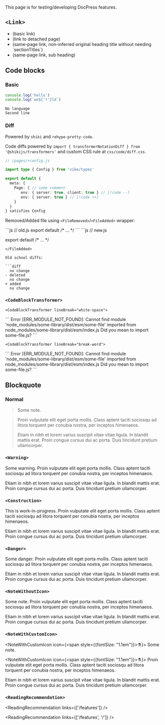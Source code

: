 
This page is for testing/developing DocPress features.

## `<Link>`

- <Link href="/some-page" /> (basic link)
- <Link href="/orphan" /> (link to detached page)
- <Link href="#link" /> (same-page link, non-inferred original heading title without needing `sectionTitles`)
- <Link href="#warning" /> (same-page link, sub heading)

## Code blocks

### Basic

```js
console.log('hello')
console.log(`wo${'r'}ld`)
```

```
No language
Second line
```

### Diff

Powered by `shiki` and `rehype-pretty-code`.

Code diffs powered by `import { transformerNotationDiff } from '@shikijs/transformers'` and custom CSS rule at `css/code/diff.css`.

```ts
// /pages/+config.js

import type { Config } from 'vike/types'

export default {
  meta: {
    Page: { // some comment
       env: { server: true, client: true } // [!code --]
       env: { server: true } // [!code ++]
    }
  }
} satisfies Config
```

Removed/Added file using `<FileRemoved>`/`<FileAdded>` wrapper:

<FileRemoved>
```js
// old.js
export default /* ... */
```
</FileRemoved>

<FileAdded>
```js
// new.js

export default /* ... */
```
</FileAdded>

Old school diffs:

```diff
  no change
- deleted
  no change
+ added
  no change
```

### `<CodeBlockTransformer>`

`<CodeBlockTransformer lineBreak="white-space">`

<CodeBlockTransformer lineBreak="white-space">
```
Error [ERR_MODULE_NOT_FOUND]: Cannot find module 'node_modules/some-library/dist/esm/some-file' imported from node_modules/some-library/dist/esm/index.js
Did you mean to import some-file.js?
```
</CodeBlockTransformer>

`<CodeBlockTransformer lineBreak="break-word">`

<CodeBlockTransformer lineBreak="break-word">
```
Error [ERR_MODULE_NOT_FOUND]: Cannot find module 'node_modules/some-library/dist/esm/some-file' imported from node_modules/some-library/dist/esm/index.js
Did you mean to import some-file.js?
```
</CodeBlockTransformer>


## Blockquote

### Normal

> Some note.

>  Proin vulputate elit eget porta mollis. Class aptent taciti sociosqu ad litora torquent per conubia
>  nostra, per inceptos himenaeos.
>
>  Etiam in nibh et lorem varius suscipit vitae vitae ligula. In blandit mattis erat. Proin congue cursus
>  dui ac porta. Duis tincidunt pretium ullamcorper.


### `<Warning>`

<Warning>
  Some warning.
</Warning>

<Warning>
  Proin vulputate elit eget porta mollis. Class aptent taciti sociosqu ad litora torquent per conubia
  nostra, per inceptos himenaeos.

  Etiam in nibh et lorem varius suscipit vitae vitae ligula. In blandit mattis erat. Proin congue cursus
  dui ac porta. Duis tincidunt pretium ullamcorper.
</Warning>


### `<Construction>`

<Construction>
  This is work-in-progress.
</Construction>

<Construction>
  Proin vulputate elit eget porta mollis. Class aptent taciti sociosqu ad litora torquent per conubia
  nostra, per inceptos himenaeos.

  Etiam in nibh et lorem varius suscipit vitae vitae ligula. In blandit mattis erat. Proin congue cursus
  dui ac porta. Duis tincidunt pretium ullamcorper.
</Construction>


### `<Danger>`

<Danger>
  Some danger.
</Danger>

<Danger>
  Proin vulputate elit eget porta mollis. Class aptent taciti sociosqu ad litora torquent per conubia
  nostra, per inceptos himenaeos.

  Etiam in nibh et lorem varius suscipit vitae vitae ligula. In blandit mattis erat. Proin congue cursus
  dui ac porta. Duis tincidunt pretium ullamcorper.
</Danger>


### `<NoteWithoutIcon>`

<NoteWithoutIcon>
  Some note.
</NoteWithoutIcon>

<NoteWithoutIcon>
  Proin vulputate elit eget porta mollis. Class aptent taciti sociosqu ad litora torquent per conubia
  nostra, per inceptos himenaeos.

  Etiam in nibh et lorem varius suscipit vitae vitae ligula. In blandit mattis erat. Proin congue cursus
  dui ac porta. Duis tincidunt pretium ullamcorper.
</NoteWithoutIcon>


### `<NoteWithCustomIcon>`

<NoteWithCustomIcon icon={<span style={{fontSize: "1.1em"}}>⚗️</span>}>
  Some note.
</NoteWithCustomIcon>

<NoteWithCustomIcon icon={<span style={{fontSize: "1.1em"}}>⚗️</span>}>
  Proin vulputate elit eget porta mollis. Class aptent taciti sociosqu ad litora torquent per conubia
  nostra, per inceptos himenaeos.

  Etiam in nibh et lorem varius suscipit vitae vitae ligula. In blandit mattis erat. Proin congue cursus
  dui ac porta. Duis tincidunt pretium ullamcorper.
</NoteWithCustomIcon>

### `<ReadingRecommendation>`

<ReadingRecommendation links={['/features']} />

<ReadingRecommendation links={['/features', '/']} />
